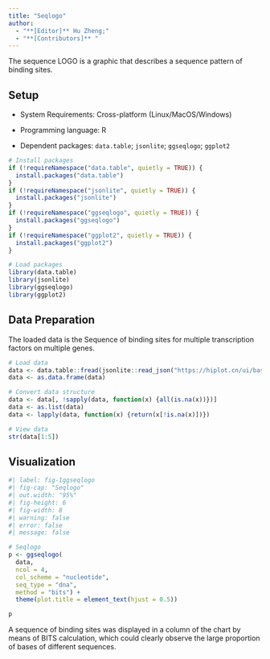 ```yaml
---
title: "Seqlogo"
author:
  - "**[Editor]** Hu Zheng;"
  - "**[Contributors]** "
---
```


The sequence LOGO is a graphic that describes a sequence pattern of binding sites.

## Setup

-   System Requirements: Cross-platform (Linux/MacOS/Windows)

-   Programming language: R

-   Dependent packages: `data.table`; `jsonlite`; `ggseqlogo`; `ggplot2`

```r
# Install packages
if (!requireNamespace("data.table", quietly = TRUE)) {
  install.packages("data.table")
}
if (!requireNamespace("jsonlite", quietly = TRUE)) {
  install.packages("jsonlite")
}
if (!requireNamespace("ggseqlogo", quietly = TRUE)) {
  install.packages("ggseqlogo")
}
if (!requireNamespace("ggplot2", quietly = TRUE)) {
  install.packages("ggplot2")
}

# Load packages
library(data.table)
library(jsonlite)
library(ggseqlogo)
library(ggplot2)
```

## Data Preparation

The loaded data is the Sequence of binding sites for multiple transcription factors on multiple genes.

```r
# Load data
data <- data.table::fread(jsonlite::read_json("https://hiplot.cn/ui/basic/ggseqlogo/data.json")$exampleData$textarea[[1]])
data <- as.data.frame(data)

# Convert data structure
data <- data[, !sapply(data, function(x) {all(is.na(x))})]
data <- as.list(data)
data <- lapply(data, function(x) {return(x[!is.na(x)])})

# View data
str(data[1:5])
```

## Visualization

```r
#| label: fig-1ggseqlogo
#| fig-cap: "Seqlogo"
#| out.width: "95%"
#| fig-height: 6
#| fig-width: 8
#| warning: false
#| error: false
#| message: false

# Seqlogo
p <- ggseqlogo(
  data,
  ncol = 4,
  col_scheme = "nucleotide",
  seq_type = "dna",
  method = "bits") + 
  theme(plot.title = element_text(hjust = 0.5))

p
```

A sequence of binding sites was displayed in a column of the chart by means of BITS calculation, which could clearly observe the large proportion of bases of different sequences.


